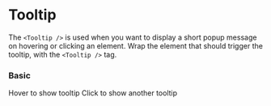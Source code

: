 
<Meta title="Components/Notify/Tooltip" component={Tooltip} />

# Tooltip

The `<Tooltip />` is used when you want to display a short popup message on hovering or clicking an element.
Wrap the element that should trigger the tooltip, with the `<Tooltip />` tag.

<ArgsTable of={Tooltip} />

### Basic

<Canvas>
    <Story name="basic">
        <Row>
            <Col span={12}>
                <Tooltip title="This is a regular tooltip">Hover to show tooltip</Tooltip>
            </Col>
            <Col span={12}>
                <Tooltip title="This is a regular tooltip" trigger="click">
                    Click to show another tooltip
                </Tooltip>
            </Col>
        </Row>
    </Story>
</Canvas>
